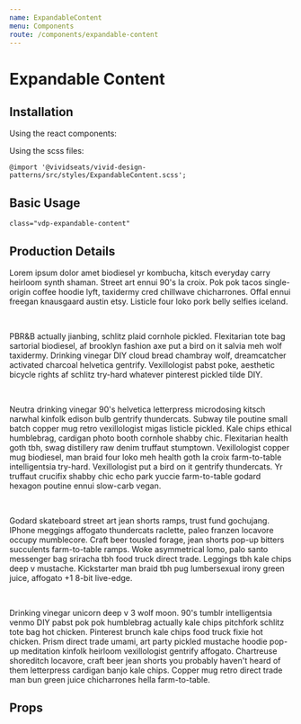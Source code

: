 ```yaml
---
name: ExpandableContent
menu: Components
route: /components/expandable-content
---
```



# Expandable Content

## Installation

Using the react components:


Using the scss files:

    @import '@vividseats/vivid-design-patterns/src/styles/ExpandableContent.scss';

## Basic Usage

`class="vdp-expandable-content"`

<Playground>
    <Card>
        <ExpandableContent maxHeight="30rem">
            <Card.Body>
                <h2>Production Details</h2>
                <p className="vdp-type-body1">
                    Lorem ipsum dolor amet biodiesel yr kombucha, kitsch everyday carry heirloom synth shaman. Street art ennui 90's la
                    croix. Pok pok tacos single-origin coffee hoodie lyft, taxidermy cred chillwave chicharrones. Offal ennui freegan
                    knausgaard austin etsy. Listicle four loko pork belly selfies iceland.
                </p>
                <br />
                <p className="vdp-type-body1">
                    PBR&B actually jianbing, schlitz plaid cornhole pickled. Flexitarian tote bag sartorial biodiesel, af brooklyn fashion
                    axe put a bird on it salvia meh wolf taxidermy. Drinking vinegar DIY cloud bread chambray wolf, dreamcatcher activated
                    charcoal helvetica gentrify. Vexillologist pabst poke, aesthetic bicycle rights af schlitz try-hard whatever pinterest
                    pickled tilde DIY.
                </p>
                <br />
                <p className="vdp-type-body1">
                    Neutra drinking vinegar 90's helvetica letterpress microdosing kitsch narwhal kinfolk edison bulb gentrify thundercats.
                    Subway tile poutine small batch copper mug retro vexillologist migas listicle pickled. Kale chips ethical humblebrag,
                    cardigan photo booth cornhole shabby chic. Flexitarian health goth tbh, swag distillery raw denim truffaut stumptown.
                    Vexillologist copper mug biodiesel, man braid four loko meh health goth la croix farm-to-table intelligentsia try-hard.
                    Vexillologist put a bird on it gentrify thundercats. Yr truffaut crucifix shabby chic echo park yuccie farm-to-table
                    godard hexagon poutine ennui slow-carb vegan.
                </p>
                <br />
                <p className="vdp-type-body1">
                    Godard skateboard street art jean shorts ramps, trust fund gochujang. IPhone meggings affogato thundercats raclette,
                    paleo franzen locavore occupy mumblecore. Craft beer tousled forage, jean shorts pop-up bitters succulents farm-to-table
                    ramps. Woke asymmetrical lomo, palo santo messenger bag sriracha tbh food truck direct trade. Leggings tbh kale chips
                    deep v mustache. Kickstarter man braid tbh pug lumbersexual irony green juice, affogato +1 8-bit live-edge.
                </p>
                <br />
                <p className="vdp-type-body1">
                    Drinking vinegar unicorn deep v 3 wolf moon. 90's tumblr intelligentsia venmo DIY pabst pok pok humblebrag actually kale
                    chips pitchfork schlitz tote bag hot chicken. Pinterest brunch kale chips food truck fixie hot chicken. Prism direct
                    trade umami, art party pickled mustache hoodie pop-up meditation kinfolk heirloom vexillologist gentrify affogato.
                    Chartreuse shoreditch locavore, craft beer jean shorts you probably haven't heard of them letterpress cardigan banjo
                    kale chips. Copper mug retro direct trade man bun green juice chicharrones hella farm-to-table.
                </p>
            </Card.Body>
        </ExpandableContent>
    </Card>
</Playground>

## Props

<Props of={ExpandableContent} />
